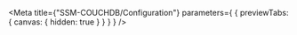 
<Meta
  title={"SSM-COUCHDB/Configuration"}
  parameters={
    {
      previewTabs: {
        canvas: {
          hidden: true
        }
      }
    }
  }
/>

<CouchdbSsmD2ConfigurationRootIndex />

